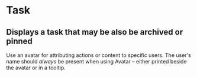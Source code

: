 

<Meta title="Task" component={Task} />

# Task

## Displays a task that may be also be archived or pinned

Use an avatar for attributing actions or content to specific users. The user's name should _always_ be present when using Avatar – either printed beside the avatar or in a tooltip.

<Story name="standard">
  <Task
    id="1"
    title="Test Task"
    state="TASK_INBOX"
  />
</Story>
